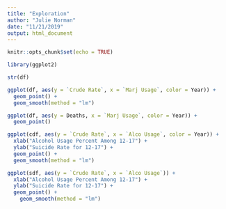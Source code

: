 ```yaml
---
title: "Exploration"
author: "Julie Norman"
date: "11/21/2019"
output: html_document
---
```


```r
knitr::opts_chunk$set(echo = TRUE)
```

```r
library(ggplot2)
```

```r
str(df)
```


```r
ggplot(df, aes(y = `Crude Rate`, x = `Marj Usage`, color = Year)) + 
  geom_point() +
  geom_smooth(method = "lm")
```

```r
ggplot(df, aes(y = Deaths, x = `Marj Usage`, color = Year)) + 
  geom_point()
```


```r
ggplot(cdf, aes(y = `Crude Rate`, x = `Alco Usage`, color = Year)) + 
  xlab("Alcohol Usage Percent Among 12-17") + 
  ylab("Suicide Rate for 12-17") +
  geom_point() + 
  geom_smooth(method = "lm")
```

```r
ggplot(sdf, aes(y = `Crude Rate`, x = `Alco Usage`)) + 
  xlab("Alcohol Usage Percent Among 12-17") + 
  ylab("Suicide Rate for 12-17") +
  geom_point() +
    geom_smooth(method = "lm")
```

